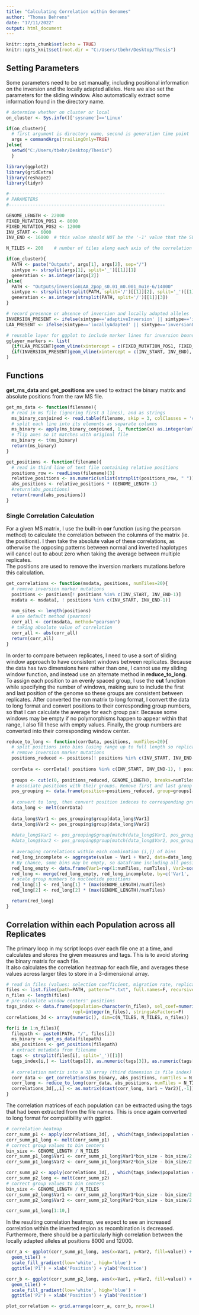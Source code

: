 ```yaml
---
title: "Calculating Correlation within Genomes"
author: "Thomas Behrens"
date: "17/11/2022"
output: html_document
---
```


```r
knitr::opts_chunk$set(echo = TRUE)
knitr::opts_knit$set(root.dir = "C:/Users/tbehr/Desktop/Thesis")
```

## Setting Parameters

Some parameters need to be set manually, including positional information on the inversion and the locally adapted alleles. Here we also set the parameters for the sliding window. Also automatically extract some information found in the directory name.

```r
# determine whether on cluster or local
on_cluster <- Sys.info()['sysname']=='Linux'

if(on_cluster){
  # first argument is directory name, second is generation time point
  args = commandArgs(trailingOnly=TRUE)
}else{
  setwd("C:/Users/tbehr/Desktop/Thesis")
  }

library(ggplot2)
library(gridExtra)
library(reshape2)
library(tidyr)

#-----------------------------------------------------------
# PARAMETERS
#-----------------------------------------------------------

GENOME_LENGTH <- 22000
FIXED_MUTATION_POS1 <- 8000
FIXED_MUTATION_POS2 <- 12000
INV_START <- 6000
INV_END <- 16000  # this value should NOT be the '-1' value that the SLiM script uses. This script does that correction later

N_TILES <- 200    # number of tiles along each axis of the correlation heatmap

if(on_cluster){
  PATH <- paste("Outputs", args[1], args[2], sep="/")
  simtype <- strsplit(args[1], split='_')[[1]][1]
  generation <- as.integer(args[2])
}else{
  PATH <- "Outputs/inversionLAA_2pop_s0.01_m0.001_mu1e-6/14000"
  simtype <- strsplit(strsplit(PATH, split='/')[[1]][2], split='_')[[1]][1]
  generation <- as.integer(strsplit(PATH, split='/')[[1]][3])
}

# record presence or absence of inversion and locally adapted alleles
INVERSION_PRESENT <- ifelse(simtype=='adaptiveInversion' || simtype=='inversionLAA' ,TRUE, FALSE)
LAA_PRESENT <- ifelse(simtype=='locallyAdapted' || simtype=='inversionLAA' ,TRUE, FALSE)

# reusable layer for ggplot to include marker lines for inversion bounds (blue) and locally adapted alleles (red)
gglayer_markers <- list(
  {if(LAA_PRESENT)geom_vline(xintercept = c(FIXED_MUTATION_POS1, FIXED_MUTATION_POS2), linetype='dashed', colour='red')},
  {if(INVERSION_PRESENT)geom_vline(xintercept = c(INV_START, INV_END), linetype='solid', colour='blue', alpha=0.4)}
)
```

## Functions

**get_ms_data** and **get_positions** are used to extract the binary matrix and absolute positions from the raw MS file.

```r
get_ms_data <- function(filename){
  # read in ms file (ignoring first 3 lines), and as strings
  ms_binary_conjoined <- read.table(filename, skip = 3, colClasses = 'character')
  # split each line into its elements as separate columns
  ms_binary <- apply(ms_binary_conjoined, 1, function(x) as.integer(unlist(strsplit(x,""))))
  # flip axes so it matches with original file
  ms_binary <- t(ms_binary)
  return(ms_binary)
}

get_positions <- function(filename){
  # read in third line of text file containing relative positions
  positions_row <- readLines(filename)[3]
  relative_positions <- as.numeric(unlist(strsplit(positions_row, " "))[-1])
  abs_positions <- relative_positions * (GENOME_LENGTH-1)
  #return(abs_positions)
  return(round(abs_positions))
}
```

### Single Correlation Calculation

For a given MS matrix, I use the built-in **cor** function (using the pearson method) to calculate the correlation between the columns of the matrix (ie. the positions). I then take the absolute value of these correlations, as otherwise the opposing patterns between normal and inverted haplotypes will cancel out to about zero when taking the average between multiple replicates.  
The positions are used to remove the inversion markers mutations before this calculation.  

```r
get_correlations <- function(msdata, positions, numTiles=20){
  # remove inversion marker mutations
  positions <- positions[! positions %in% c(INV_START, INV_END-1)]
  msdata <- msdata[, ! positions %in% c(INV_START, INV_END-1)]
  
  num_sites <- length(positions)
  # use default method (pearson)
  corr_all <- cor(msdata, method="pearson")
  # taking absolute value of correlation
  corr_all <- abs(corr_all)
  return(corr_all)
}
```

In order to compare between replicates, I need to use a sort of sliding window approach to have consistent windows between replicates. Because the data has two dimensions here rather than one, I cannot use my sliding window function, and instead use an alternate method in **reduce_to_long**.  
To assign each position to an evenly spaced group, I use the **cut** function while specifying the number of windows, making sure to include the first and last position of the genome so these groups are consistent between replicates. After converted the nxn matrix to long format, I convert the data to long format and convert positions to their corresponding group numbers, so that I can calculate the average for each group pair. Because some windows may be empty if no polymorphisms happen to appear within that range, I also fill these with empty values. Finally, the group numbers are converted into their corresponding window center. 

```r
reduce_to_long <- function(corrData, positions, numTiles=20){
  # split positions into bins (using range up to full length so replicates can be combined)
  # remove inversion marker mutations
  positions_reduced <- positions[! positions %in% c(INV_START, INV_END-1)]
  
  corrData <- corrData[! positions %in% c(INV_START, INV_END-1), ! positions %in% c(INV_START, INV_END-1)]
  
  groups <- cut(c(0, positions_reduced, GENOME_LENGTH), breaks=numTiles, labels=F)
  # associate positions with their groups. Remove first and last group which were only included to specify range
  pos_grouping <- data.frame(position=positions_reduced, group=groups[-c(1,length(groups))]) 
  
  # convert to long, then convert position indeces to corresponding group numbers
  data_long <- melt(corrData)
  
  data_long$Var1 <- pos_grouping$group[data_long$Var1]
  data_long$Var2 <- pos_grouping$group[data_long$Var2]
  
  #data_long$Var1 <- pos_grouping$group[match(data_long$Var1, pos_grouping$position)]
  #data_long$Var2 <- pos_grouping$group[match(data_long$Var2, pos_grouping$position)]
  
  # averaging correlations within each combination (i,j) of bins
  red_long_incomplete <- aggregate(value ~ Var1 + Var2, data=data_long, FUN=mean, drop=F, na.rm=T)
  # By chance, some bins may be empty, so dataframe including all possible tile coordinates is combined with aggregated means
  red_long_empty <- data.frame(Var1=rep(1:numTiles, numTiles), Var2=sort(rep(1:numTiles, numTiles)))
  red_long <- merge(red_long_empty, red_long_incomplete, by=c('Var1', 'Var2'), all=T)
  # scale group numbers to nucleotide positions
  red_long[1] <- red_long[1] * (max(GENOME_LENGTH)/numTiles)
  red_long[2] <- red_long[2] * (max(GENOME_LENGTH)/numTiles)

  return(red_long)
}

```


## Correlation within each Population across all Replicates

The primary loop in my script loops over each file one at a time, and calculates and stores the given measures and tags. This is to avoid storing the binary matrix for each file.  
It also calculates the correlation heatmap for each file, and averages these values across larger tiles to store in a 3-dimensional array.  

``` r
# read in files (values: selection coefficient, migration rate, replicate #)
files <- list.files(path=PATH, pattern="*.txt", full.names=F, recursive=FALSE)
n_files <- length(files)
# pre-calculate window centers' positions
tags_index <- data.frame(population=character(n_files), sel_coef=numeric(n_files), migration=numeric(n_files), 
                         repl=integer(n_files), stringsAsFactors=F)
correlations_3d <- array(numeric(), dim=c(N_TILES, N_TILES, n_files))  # NOTE: end up switching a lot between long and wide here

for(i in 1:n_files){
  filepath <- paste0(PATH, "/", files[i])
  ms_binary <- get_ms_data(filepath)
  abs_positions <- get_positions(filepath)
  # extract metadata from filename
  tags <- strsplit(files[i], split='_')[[1]]
  tags_index[i,] <- list(tags[2], as.numeric(tags[3]), as.numeric(tags[4]), as.integer(tags[5]))
  
  # correlation matrix into a 3D array (third dimension is file index)
  corr_data <- get_correlations(ms_binary, abs_positions, numTiles = N_TILES)
  corr_long <- reduce_to_long(corr_data, abs_positions, numTiles = N_TILES)
  correlations_3d[,,i] <- as.matrix(dcast(corr_long, Var1 ~ Var2)[,-1]) # exclude first column (variable names)
}
```

The correlation matrices of each population can be extracted using the tags that had been extracted from the file names. This is once again converted to long format for compatibility with ggplot.  

``` r
# correlation heatmap
corr_summ_p1 <- apply(correlations_3d[, , which(tags_index$population == "p1")], c(1, 2), mean, na.rm = TRUE)
corr_summ_p1_long <- melt(corr_summ_p1)
# correct group values to bin centers
bin_size <- GENOME_LENGTH / N_TILES
corr_summ_p1_long$Var1 <- corr_summ_p1_long$Var1*bin_size - bin_size/2
corr_summ_p1_long$Var2 <- corr_summ_p1_long$Var2*bin_size - bin_size/2

corr_summ_p2 <- apply(correlations_3d[, , which(tags_index$population == "p2")], c(1, 2), mean, na.rm = TRUE)
corr_summ_p2_long <- melt(corr_summ_p2)
# correct group values to bin centers
bin_size <- GENOME_LENGTH / N_TILES
corr_summ_p2_long$Var1 <- corr_summ_p2_long$Var1*bin_size - bin_size/2
corr_summ_p2_long$Var2 <- corr_summ_p2_long$Var2*bin_size - bin_size/2

corr_summ_p1_long[1:10,]
```

In the resulting correlation heatmap, we expect to see an increased correlation within the inverted region as recombination is decreased. Furthermore, there should be a particularly high correlation between the locally adapted alleles at positions 8000 and 12000.  

``` r
corr_a <- ggplot(corr_summ_p1_long, aes(x=Var1, y=Var2, fill=value)) +
  geom_tile() +
  scale_fill_gradient(low='white', high='blue') +
  ggtitle('P1') + xlab('Position') + ylab('Position')

corr_b <- ggplot(corr_summ_p2_long, aes(x=Var1, y=Var2, fill=value)) +
  geom_tile() +
  scale_fill_gradient(low='white', high='blue') +
  ggtitle('P2') + xlab('Position') + ylab('Position')

plot_correlation <- grid.arrange(corr_a, corr_b, nrow=1)
```



